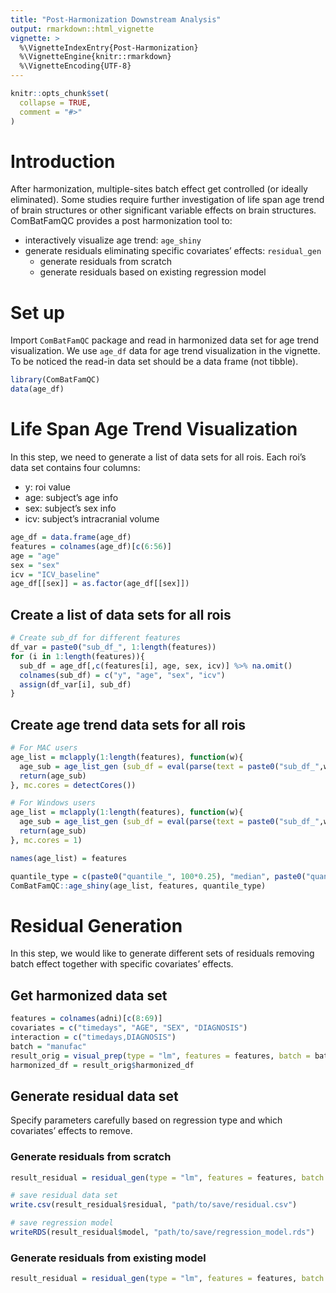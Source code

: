 ```yaml
---
title: "Post-Harmonization Downstream Analysis"
output: rmarkdown::html_vignette
vignette: >
  %\VignetteIndexEntry{Post-Harmonization}
  %\VignetteEngine{knitr::rmarkdown}
  %\VignetteEncoding{UTF-8}
---
```


```r
knitr::opts_chunk$set(
  collapse = TRUE,
  comment = "#>"
)
```

# Introduction

After harmonization, multiple-sites batch effect get controlled (or ideally eliminated). Some studies require further investigation of life span age trend of brain structures or other significant variable effects on brain structures. ComBatFamQC provides a post harmonization tool to:

-   interactively visualize age trend: `age_shiny`
-   generate residuals eliminating specific covariates' effects: `residual_gen`
    -   generate residuals from scratch
    -   generate residuals based on existing regression model

# Set up

Import `ComBatFamQC` package and read in harmonized data set for age trend visualization. We use `age_df` data for age trend visualization in the vignette. To be noticed the read-in data set should be a data frame (not tibble). 
 
```r
library(ComBatFamQC)
data(age_df)
```

# Life Span Age Trend Visualization

In this step, we need to generate a list of data sets for all rois. Each roi's data set contains four columns:

-   y: roi value
-   age: subject's age info
-   sex: subject's sex info
-   icv: subject's intracranial volume

```r
age_df = data.frame(age_df)
features = colnames(age_df)[c(6:56)]
age = "age"
sex = "sex"
icv = "ICV_baseline"
age_df[[sex]] = as.factor(age_df[[sex]])
```

## Create a list of data sets for all rois

```r
# Create sub_df for different features
df_var = paste0("sub_df_", 1:length(features))
for (i in 1:length(features)){
  sub_df = age_df[,c(features[i], age, sex, icv)] %>% na.omit() 
  colnames(sub_df) = c("y", "age", "sex", "icv")
  assign(df_var[i], sub_df)
}
```

## Create age trend data sets for all rois

```r
# For MAC users
age_list = mclapply(1:length(features), function(w){
  age_sub = age_list_gen (sub_df = eval(parse(text = paste0("sub_df_",w))),  lq = 0.25, hq = 0.75)
  return(age_sub)
}, mc.cores = detectCores()) 

# For Windows users
age_list = mclapply(1:length(features), function(w){
  age_sub = age_list_gen (sub_df = eval(parse(text = paste0("sub_df_",w))),  lq = 0.25, hq = 0.75)
  return(age_sub)
}, mc.cores = 1) 

names(age_list) = features

quantile_type = c(paste0("quantile_", 100*0.25), "median", paste0("quantile_", 100*0.75))
ComBatFamQC::age_shiny(age_list, features, quantile_type)
```

# Residual Generation

In this step, we would like to generate different sets of residuals removing batch effect together with specific covariates' effects.

## Get harmonized data set
```r
features = colnames(adni)[c(8:69)]
covariates = c("timedays", "AGE", "SEX", "DIAGNOSIS")
interaction = c("timedays,DIAGNOSIS")
batch = "manufac"
result_orig = visual_prep(type = "lm", features = features, batch = batch, covariates = covariates, interaction = interaction, smooth = NULL, random = NULL, df = adni)
harmonized_df = result_orig$harmonized_df
```

## Generate residual data set

Specify parameters carefully based on regression type and which covariates' effects to remove.

### Generate residuals from scratch
```r
result_residual = residual_gen(type = "lm", features = features, batch = batch, covariates = covariates, interaction = interaction, smooth = NULL, df = harmonized_df, rm = c("timedays", "AGE", "SEX", "DIAGNOSIS"))

# save residual data set
write.csv(result_residual$residual, "path/to/save/residual.csv")

# save regression model
writeRDS(result_residual$model, "path/to/save/regression_model.rds")
```

### Generate residuals from existing model
```r
result_residual = residual_gen(type = "lm", features = features, batch = batch, covariates = covariates, interaction = interaction, smooth = NULL, df = harmonized_df, rm = c("timedays",  "SEX", "DIAGNOSIS"), model = TRUE, model_path = "path/to/save/regression_model.rds")
```

